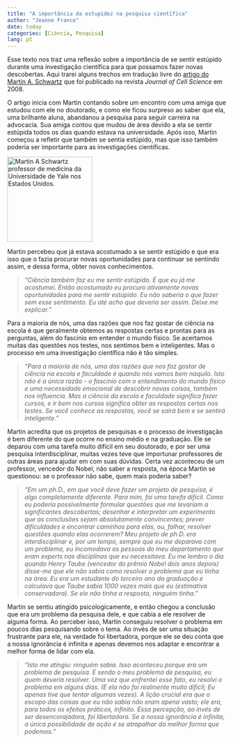 ---
title: "A importância da estupidez na pesquisa científica"
author: "Jeanne Franco"
date: today
categories: [Ciência, Pesquisa]
lang: pt
---

Esse texto nos traz uma reflexão sobre a importância de se sentir estúpido durante uma investigação científica para que possamos fazer novas descobertas. Aqui trarei alguns trechos em tradução livre do [artigo do Martin A. Schwartz](https://journals.biologists.com/jcs/article/121/11/1771/30038/The-importance-of-stupidity-in-scientific-research) que foi publicado na revista *Journal of Cell Science* em 2008.

O artigo inicia com Martin contando sobre um encontro com uma amiga que estudou com ele no doutorado, e como ele ficou surpreso ao saber que ela, uma brilhante aluna, abandanou a pesquisa para seguir carreira na advocacia. Sua amiga contou que mudou de área devido a ela se sentir estúpida todos os dias quando estava na universidade. Após isso, Martin começou a refletir que também se sentia estúpido, mas que isso também poderia ser importante para as investigações científicas.

[![Martin A Schwartz professor de medicina da Universidade de Yale nos Estados Unidos.](images/schwartz.jpg){width="195"}](https://seas.yale.edu/faculty-research/faculty-directory/martin-a-schwartz)

Martin percebeu que já estava acostumado a se sentir estúpido e que era isso que o fazia procurar novas oportunidades para continuar se sentindo assim, e dessa forma, obter novos conhecimentos.

> *"Ciência também faz eu me sentir estúpido. É que eu já me acostumei. Então acostumado eu procuro ativamente novas oportunidades para me sentir estúpido. Eu não saberia o que fazer sem esse sentimento. Eu até acho que deveria ser assim. Deixe me explicar."*

Para a maioria de nós, uma das razões que nos faz gostar de ciência na escola é que geralmente obtemos as respostas certas e prontas para as perguntas, além do fascínio em entender o mundo físico. Se acertamos muitas das questões nos testes, nos sentimos bem e inteligentes. Mas o processo em uma investigação científica não é tão simples.

> *"Para a maioria de nós, uma das razões que nos faz gostar de ciência na escola e faculdade é quando nós vamos bem naquilo. Isto não é a única razão - o fascínio com o entendimento do mundo físico e uma necessidade emocional de descobrir novas coisas, também nos influencia. Mas a ciência da escola e faculdade significa fazer cursos, e ir bem nos cursos significa obter as respostas certas nos testes. Se você conhece as respostas, você se sairá bem e se sentirá inteligente."*

Martin acredita que os projetos de pesquisas e o processo de investigação é bem diferente do que ocorre no ensino médio e na graduação. Ele se deparou com uma tarefa muito difícil em seu doutorado, e por ser uma pesquisa interdisciplinar, muitas vezes teve que importunar professores de outras áreas para ajudar em com suas dúvidas. Certa vez aconteceu de um professor, vencedor do Nobel, não saber a resposta, na época Martin se questionou: se o professor não sabe, quem mais poderia saber?

> *"Em um ph.D., em que você deve fazer um projeto de pesquisa, é algo completamente diferente. Para mim, foi uma tarefa difícil. Como eu poderia possivelmente formular questões que me levariam a significantes descobertas; desenhar e interpretar um experimento que as conclusões sejam absolutamente convincentes; prever dificuldades e encontrar caminhos para elas, ou, falhar, resolver questões quando elas ocorrerem? Meu projeto de ph.D. era interdisciplinar e, por um tempo, sempre que eu me deparava com um problema, eu incomodava as pessoas do meu departamento que eram experts nas disciplinas que eu necessitava. Eu me lembro o dia quando Henry Taube (vencedor do prêmio Nobel dois anos depois) disse-me que ele não sabia como resolver o problema que eu tinha na área. Eu era um estudante do terceiro ano da graduação e calculava que Taube sabia 1000 vezes mais que eu (estimativa conservadora). Se ele não tinha a resposta, ninguém tinha."*

Martin se sentiu atingido psicologicamente, e então chegou a conclusão que era um problema da pesquisa dele, e que cabia a ele resolver de alguma forma. Ao perceber isso, Martin conseguiu resolver o problema em poucos dias pesquisando sobre o tema. Ao invés de ser uma situação frustrante para ele, na verdade foi libertadora, porque ele se deu conta que a nossa ignorância é infinita e apenas devemos nos adaptar e encontrar a melhor forma de lidar com ela.

> *"Isto me atingiu: ninguém sabia. Isso aconteceu porque era um problema de pesquisa. E sendo o meu problema de pesquisa, eu quem deveria resolver. Uma vez que enfrentei esse fato, eu resolvi o problema em alguns dias. (E ela não foi realmente muito difícil; Eu apenas tive que tentar algumas vezes). A lição crucial era que o escopo das coisas que eu não sabia não eram apena vasto; ele era, para todos os efeitos práticos, infinito. Essa percepção, ao invés de ser desencorajadora, foi libertadora. Se a nossa ignorância é infinita, a única possibilidade de ação é se atrapalhar da melhor forma que podemos."*
